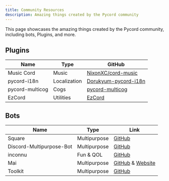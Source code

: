 ```yaml
---
title: Community Resources
description: Amazing things created by the Pycord community
---
```


This page showcases the amazing things created by the Pycord community, including bots, Plugins, and more.

## Plugins

| Name            | Type         | GitHub                                                          |
| --------------- | ------------ | --------------------------------------------------------------- |
| Music Cord      | Music        | [NixonXC/cord-music](https://github.com/NixonXC/cord-music)     |
| pycord-i18n     | Localization | [Dorukyum-pycord-i18n](https://github.com/Dorukyum/pycord-i18n) |
| pycord-multicog | Cogs         | [pycord-multicog](https://github.com/Dorukyum/pycord-multicog)  |
| EzCord          | Utilities    | [EzCord](https://github.com/tibue99/ezcord)                     |

## Bots

| Name                     | Type         | Link                                                                                |
| ------------------------ | ------------ | ----------------------------------------------------------------------------------- |
| Square                   | Multipurpose | [GitHub](https://github.com/swayam25/Square-Bot)                                    |
| Discord-Multipurpose-Bot | Multipurpose | [GitHub](https://github.com/pogrammar/Discord-multipurpose-bot/tree/master/Python)  |
| inconnu                  | Fun & QOL    | [GitHub](https://github.com/tiltowait/inconnu)                                      |
| Mai                      | Multipurpose | [GitHub](https://github.com/TeamMai/Mai) & [Website](https://xfghoul.github.io/Mai) |
| Toolkit                  | Multipurpose | [GitHub](https://github.com/Dorukyum/Toolkit)                                       |
